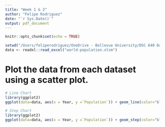 ```yaml
---
title: "Week 1 & 2"
author: "Felipe Rodriguez"
date: "`r Sys.Date()`"
output: pdf_document
---
```


```r
knitr::opts_chunk$set(echo = TRUE)
```


```r
setwd("/Users/feliperodriguez/OneDrive - Bellevue University/DSC 640 Data Prep and Vis/Week 3&4")
data <- readxl::read_excel("world-population.xlsm")
```

# Plot the data from each dataset using a scatter plot.
```r
# Line Chart
library(ggplot2)
ggplot(data=data, aes(x = Year, y =`Population`)) + geom_line(color="blue") + ggtitle("Line Chart - R")
```

```r
# Step Chart
library(ggplot2)
ggplot(data=data, aes(x = Year, y =`Population`)) + geom_step(color="blue") + ggtitle("Step Chart - R")
```


